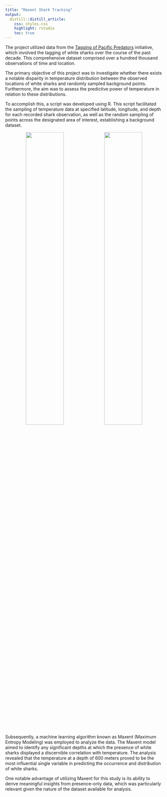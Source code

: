 ```yaml
---
title: "Maxent Shark Tracking"
output:
  distill::distill_article:
    css: styles.css
    highlight: rstudio
    toc: true
---
```



The project utilized data from the [Tagging of Pacific Predators](http://www.coml.org/projects/tagging-pacific-predators-topp.html) initiative, which involved the tagging of white sharks over the course of the past decade. This comprehensive dataset comprised over a hundred thousand observations of time and location.


The primary objective of this project was to investigate whether there exists a notable disparity in temperature distribution between the observed locations of white sharks and randomly sampled background points. Furthermore, the aim was to assess the predictive power of temperature in relation to these distributions.


To accomplish this, a script was developed using R. This script facilitated the sampling of temperature data at specified latitude, longitude, and depth for each recorded shark observation, as well as the random sampling of points across the designated area of interest, establishing a background dataset.



<center>
![](sharkimg.png){ width=49% }  ![](sharkplot.png){ width=49% }
</center>

Subsequently, a machine learning algorithm known as Maxent (Maximum Entropy Modeling) was employed to analyze the data. The Maxent model aimed to identify any significant depths at which the presence of white sharks displayed a discernible correlation with temperature. The analysis revealed that the temperature at a depth of 600 meters proved to be the most influential single variable in predicting the occurrence and distribution of white sharks.

One notable advantage of utilizing Maxent for this study is its ability to derive meaningful insights from presence-only data, which was particularly relevant given the nature of the dataset available for analysis.






 